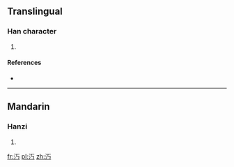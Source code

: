 ==Translingual==

===Han character===
{{Han char|rn=85|rad=水|as=02|sn=5|four=|canj=EMVS}}

# {{defn|Han|sort=水02}}

====References====
* {{Han ref|kx=0604.080|dkj=17109|dj=0998.030|hdz=31548.050|uh=6C45|ud=27717}}

----

==Mandarin==

===Hanzi===
{{cmn-hanzi|pin=[[miǎn]] ([[mian3]])|wg=mien<sup>3</sup>}}

# {{defn|lang=cmn|sort=水02}}

[[fr:汅]]
[[pl:汅]]
[[zh:汅]]